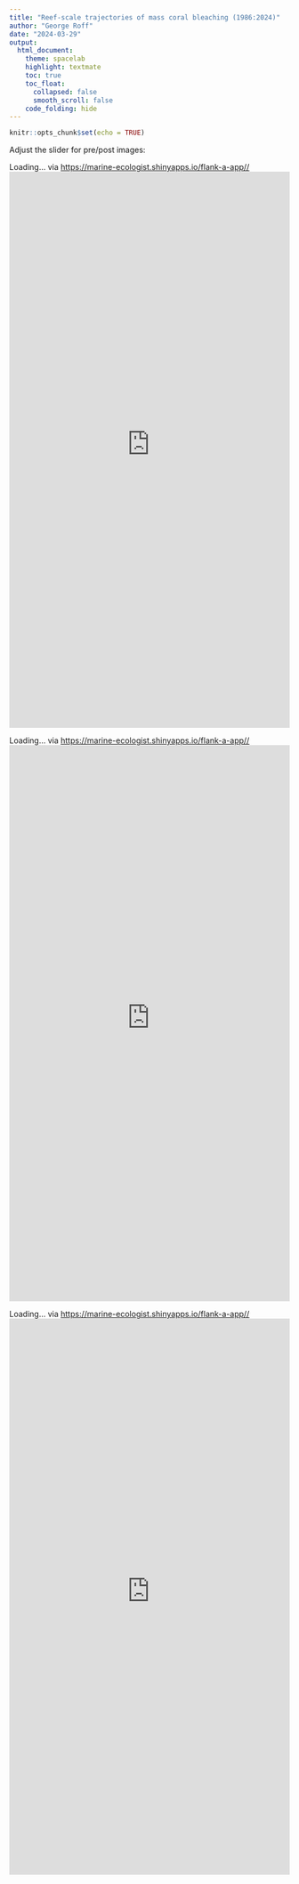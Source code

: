 ```yaml
---
title: "Reef-scale trajectories of mass coral bleaching (1986:2024)"
author: "George Roff"
date: "2024-03-29"
output:
  html_document:
    theme: spacelab
    highlight: textmate
    toc: true
    toc_float:
      collapsed: false
      smooth_scroll: false
    code_folding: hide
---
```


```r
knitr::opts_chunk$set(echo = TRUE)
```

Adjust the slider for pre/post images:

Loading...
via [https://marine-ecologist.shinyapps.io/flank-a-app//]("https://marine-ecologist.shinyapps.io/flank-a-app//") 
<iframe src="https://marine-ecologist.shinyapps.io/flank-a-app//" height="1000px" width="100%" scrolling="yes" style="border:0;"></iframe>

Loading...
via [https://marine-ecologist.shinyapps.io/flank-a-app//]("https://marine-ecologist.shinyapps.io/flank-b-app//") 
<iframe src="https://marine-ecologist.shinyapps.io/flank-b-app//" height="1000px" width="100%" scrolling="yes" style="border:0;"></iframe>

Loading...
via [https://marine-ecologist.shinyapps.io/flank-a-app//]("https://marine-ecologist.shinyapps.io/flank-a-app//") 
<iframe src="https://marine-ecologist.shinyapps.io/flank-c-app//" height="1000px" width="100%" scrolling="yes" style="border:0;"></iframe>
